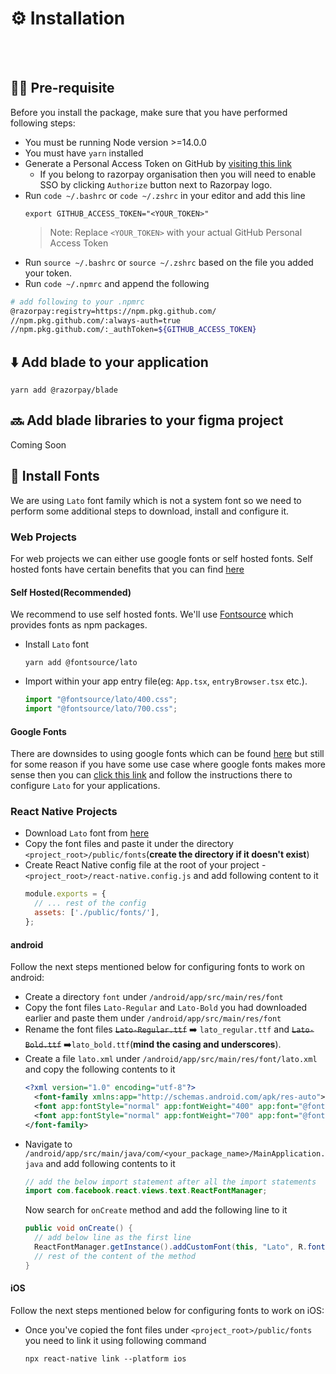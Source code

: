 
<Meta title="Guides/Installation" />

# ⚙️ Installation

<br />
<br />

## ✍🏻 Pre-requisite

Before you install the package, make sure that you have performed following steps:

- You must be running Node version >=14.0.0
- You must have `yarn` installed
- Generate a Personal Access Token on GitHub by [visiting this link](https://github.com/settings/tokens/new?scopes=repo,workflow,write:packages,read:repo_hook,write:packages)
  - If you belong to razorpay organisation then you will need to enable SSO by clicking `Authorize` button next to Razorpay logo.
- Run `code ~/.bashrc` or `code ~/.zshrc` in your editor and add this line
  ```
  export GITHUB_ACCESS_TOKEN="<YOUR_TOKEN>"
  ```
  > Note: Replace `<YOUR_TOKEN>` with your actual GitHub Personal Access Token
- Run `source ~/.bashrc` or `source ~/.zshrc` based on the file you added your token.
- Run `code ~/.npmrc` and append the following

```bash
# add following to your .npmrc
@razorpay:registry=https://npm.pkg.github.com/
//npm.pkg.github.com/:always-auth=true
//npm.pkg.github.com/:_authToken=${GITHUB_ACCESS_TOKEN}
```

## ⬇️ Add blade to your application

```shell
yarn add @razorpay/blade
```
## 🔜 Add blade libraries to your figma project
Coming Soon

## 🔡 Install Fonts
We are using `Lato` font family which is not a system font so we need to perform some additional steps to download, install and configure it.

### Web Projects
For web projects we can either use google fonts or self hosted fonts. Self hosted fonts have certain benefits that you can find [here](https://fontsource.org/docs/introduction)
#### Self Hosted(Recommended)
We recommend to use self hosted fonts. We'll use [Fontsource](https://fontsource.org/) which provides fonts as npm packages.
* Install `Lato` font
  ```shell
  yarn add @fontsource/lato
  ```
* Import within your app entry file(eg: `App.tsx`, `entryBrowser.tsx` etc.).
  ```js
  import "@fontsource/lato/400.css";
  import "@fontsource/lato/700.css";
  ```
#### Google Fonts
There are downsides to using google fonts which can be found [here](https://fontsource.org/docs/introduction) but still for some reason if you have some use case where google fonts makes more sense then you can [click this link](https://fonts.google.com/share?selection.family=Lato:wght@400;700) and follow the instructions there to configure `Lato` for your applications.
### React Native Projects
* Download `Lato` font from [here](https://fonts.google.com/share?selection.family=Lato:wght@400;700)
* Copy the font files and paste it under the directory `<project_root>/public/fonts`(**create the directory if it doesn't exist**)
* Create React Native config file at the root of your project - `<project_root>/react-native.config.js` and add following content to it
  ```js
  module.exports = {
    // ... rest of the config
    assets: ['./public/fonts/'],
  };
  ```
#### android
Follow the next steps mentioned below for configuring fonts to work on android:
* Create a directory `font` under `/android/app/src/main/res/font`
* Copy the font files `Lato-Regular` and `Lato-Bold` you had downloaded earlier and paste them under `/android/app/src/main/res/font` 
* Rename the font files  ~~`Lato-Regular.ttf`~~ ➡️ `lato_regular.ttf` and ~~`Lato-Bold.ttf`~~ ➡️`lato_bold.ttf`(**mind the casing and underscores**).
* Create a file `lato.xml` under `/android/app/src/main/res/font/lato.xml` and copy the following contents to it
  ```xml
  <?xml version="1.0" encoding="utf-8"?>
    <font-family xmlns:app="http://schemas.android.com/apk/res-auto">
    <font app:fontStyle="normal" app:fontWeight="400" app:font="@font/lato_regular"/>
    <font app:fontStyle="normal" app:fontWeight="700" app:font="@font/lato_bold" />
  </font-family>
  ```
* Navigate to `/android/app/src/main/java/com/<your_package_name>/MainApplication.java` and add following contents to it
  ```java
  // add the below import statement after all the import statements
  import com.facebook.react.views.text.ReactFontManager;
  ```
  Now search for `onCreate` method and add the following line to it
  ```java
  public void onCreate() {
    // add below line as the first line
    ReactFontManager.getInstance().addCustomFont(this, "Lato", R.font.lato);
    // rest of the content of the method
  }
  ```
#### iOS
Follow the next steps mentioned below for configuring fonts to work on iOS:
* Once you've copied the font files under `<project_root>/public/fonts` you need to link it using following command
  ```shell
  npx react-native link --platform ios
  ```
